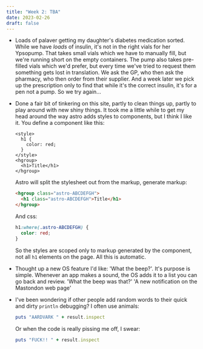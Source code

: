 ```yaml
---
title: "Week 2: TBA"
date: 2023-02-26
draft: false
---
```

* Loads of palaver getting my daughter's diabetes medication sorted. While we have _loads_ of insulin, it's not in the right vials for her Ypsopump. That takes small vials which we have to manually fill, but we're running short on the empty containers. The pump also takes pre-filled vials which we'd prefer, but every time we've tried to request them something gets lost in translation. We ask the GP, who then ask the pharmacy, who then order from their supplier. And a week later we pick up the prescription only to find that while it's the correct insulin, it's for a pen not a pump. So we try again...

* Done a fair bit of tinkering on this site, partly to clean things up, partly to play around with new shiny things. It took me a little while to get my head around the way astro adds styles to components, but I think I like it. You define a component like this:
  ```astro
  <style>
    h1 {
      color: red;
    }
  </style>
  <hgroup>
    <h1>Title</h1>
  </hgroup>
  ```
  Astro will split the stylesheet out from the markup, generate markup:
  ```html
  <hgroup class="astro-ABCDEFGH">
    <h1 class="astro-ABCDEFGH">Title</h1>
  </hgroup>
  ```
  And css:
  ```css
  h1:where(.astro-ABCDEFGH) {
    color: red;
  }
  ```
  So the styles are scoped only to markup generated by the component, not all `h1` elements on the page. All this is automatic.

* Thought up a new OS feature I'd like: 'What the beep?'. It's purpose is simple. Whenever an app makes a sound, the OS adds it to a list you can go back and review. 'What the beep was that?' 'A new notification on the Mastondon web page'

* I've been wondering if other people add random words to their quick and dirty `println` debugging? I often use animals:
  ```ruby
  puts "AARDVARK " + result.inspect
  ```

  Or when the code is really pissing me off, I swear:

  ```ruby
  puts "FUCK!! " + result.inspect
  ```
